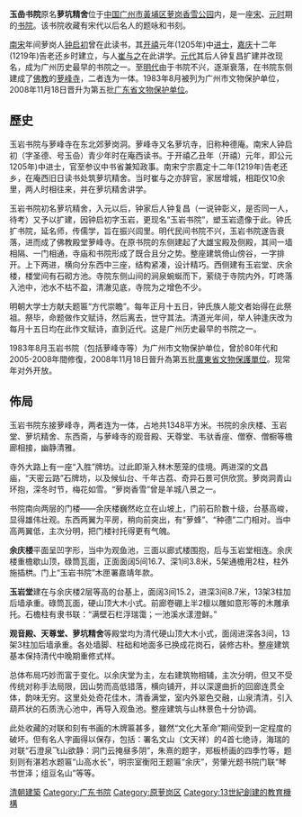 {{文物保护单位
| 级别 = 省级
| 省区市 = 广东省
| 图片 = 
| 名称 = 玉嵒书院与萝峰寺
| 编号 = 5-13
| 分类 = 古建筑
| 时代 = [[清朝|清朝]]
| 所在 = [[广州市|广州市]][[黄埔区|黄埔区]]
| 登录 = 2008年11月18日
}}
'''玉嵒书院'''原名'''萝坑精舍'''位于[[中华人民共和国|中国]][[广州市|广州市]][[黃埔区|黃埔区]][[萝岗香雪公园|萝岗香雪公园]]内，是一座[[宋朝|宋]]、[[元朝|元时]]期的[[书院|书院]]。该书院收藏有宋代以后名人的题咏和书刻。

[[南宋|南宋]]年间萝岗人[[钟启初|钟启初]]曾在此读书，其[[开禧|开禧]]元年(1205年)中[[进士|进士]]，[[嘉庆|嘉庆]]十二年(1219年)告老还乡时建立，与人[[崔与之|崔与之]]在此讲学。[[元代|元代]]其后人钟复昌扩建并改现名，成为广州历史最早的书院之一。至[[明代|明代]]由于书院不兴，逐渐衰落，在书院东侧建成了[[佛教|佛教]]的[[萝峰寺|萝峰寺]]，二者连为一体。1983年8月被列为广州市文物保护单位，2008年11月18日晋升为第五批[[广东省文物保护单位|广东省文物保护单位]]。

==歷史==
玉岩书院与萝峰寺在东北郊萝岗洞。萝峰寺又名萝坑寺，旧称种德庵。南宋人钟启初（字圣德、号玉喦）青少年时在庵西读书。于开禧乙丑年（开禧）元年，即公元1205年)中进士，官至参议中书省兼知政事。南宋宁宗嘉定十二年(1219年)告老还乡，在庵西旧日读书处筑萝坑精舍。当时崔与之亦辞官，家居增城，相距仅10余里，两人时相往来，并在萝坑精舍讲学。

玉岩书院初名萝坑精舍，入元以后，钟家后人钟复昌（一说钟彰义，是否同一人，待考）又予以扩建，因钟启初字玉岩，更现名“玉岩书院”，塑玉岩遗像于此。钟氏扩书院，延名师，传儒学，旨在振兴闾里。明代民间书院不兴，玉岩书院遂告衰落，进而成了佛教殿堂萝峰寺。在原书院的东侧建起了大雄宝殿及侧殿，其间一墙相隔、一门相通，寺庙和书院形成了既合且分之势。整座建筑倚山傍谷，一字排开。上下两进，横向分东西中三座，结构紧凑，设计精巧。西侧建有玉岩堂、庆余楼，楼堂间有石砌方池。寺院东侧山间的涧泉蜿蜒而下，萦绕于寺院内外，叮咚落入池中，池水不枯不盈，清澈见底，寺院为之增色不少。

明朝大学士方献夫题匾“方代崇瞻”。每年正月十五日，钟氏族人能文者始得在此祭祖。祭毕，命题做作文赋诗，然后离去，世守其法。清道光年间，举人钟逢庆改为每月十五日均在此作文赋诗，直到近代。这是广州历史最早的书院之一。

1983年8月玉岩书院（包括萝峰寺等）为广州市文物保护单位，曾於80年代和2005-2008年間修復，2008年11月18日晉升為第五批[[廣東省文物保護單位|廣東省文物保護單位]]。现常年对外开放。

==佈局==
玉岩书院东接萝峰寺，两者连为一体，占地共1348平方米。书院的余庆楼、玉岩堂、萝坑精舍、东西斋，与萝峰寺的观音殿、天尊堂、韦驮香座、僧寮、僧橱等檐廊相接，幽静清雅。

寺外大路上有一座“入胜”牌坊。过此即渐入林木葱笼的佳境。两进深的文昌庙，“天密云路”石牌坊，以及候仙台、千年古荔、奇异石景可供欣赏。萝岗洞青山环抱，深冬时节，梅花如雪。“萝岗香雪”曾是羊城八景之一。

书院南向两层的门楼——余庆楼巍然屹立在山坡上，门前石阶数十级，台基高峻，显得雄伟壮观。东西两翼为平房，稍向前突出，有“萝蜂”、“种德”二门相对。当中高两翼低，主次分明，把门楼衬托得更有气魄。

'''余庆楼'''平面呈凹字形，当中为观鱼池，三面以廊式楼围抱，后与玉岩堂相连。余庆楼重檐歇山顶，碌筒瓦面，正面面阔5间16.7、深1间3.8米，5架通檐用2柱，柱外施插栱。门上“玉岩书院”木匣署嘉靖年款。

'''玉岩堂'''建在与余庆楼2层等高的台基上，面阔3间15.2，进深3间8.7米，13架3柱加后墙承重。碌筒瓦面，硬山顶大木小式。前廊卷硼上半2檩以雕如意形等的木雕承托。石檐柱有隶书联：“满壁石栏浮瑞霭；一池溪水漾澄鲜。”

'''观音殿、天尊堂、萝坑精舍'''等殿堂均为清代硬山顶大木小式，面阔进深各3间，13架3柱加后墙承重。各处墙脚、柱础和地面多已换成花岗石，装修古朴。整座建筑基本保持清代中晚期重修式样。

总体布局巧妙而富于变化。以余庆堂为主，左右建筑物相辅，主次分明，但又不受传统对称手法局限，因山势而高低错落，横向铺开，并以深邃曲折的回廊连贯全体，韵味无穷。这里处处奇花佳木，清香满堂，室内外翠色交融，山泉清清，引入葫芦状的石质洗心池中，再导入观鱼池。整座建筑与山林景色十分协调。

此处收藏的对联和刻有书画的木牌匾甚多，雖然“文化大革命”期间受到一定程度的破坏。但有名人字画得以保存，包括：署名文山（文天祥）的4首七绝诗，海瑞的对联“石澄泉飞山欲静：洞门云掩昼多阴”，朱熹的题字，郑板桥画的四季竹等，题刻则有湛若水题匾“山高水长”，明宗室衡阳王题匾“余庆”，劳肇光题书院门联“琴书世泽；组豆名山”等等。


{{广州市境内的广东省文物保护单位}}
[[Category:广东清朝建筑物|清朝建築]]
[[Category:广东书院|Category:广东书院]]
[[Category:原萝岗区|Category:原萝岗区]]
[[Category:13世紀創建的教育機構|Category:13世紀創建的教育機構]]